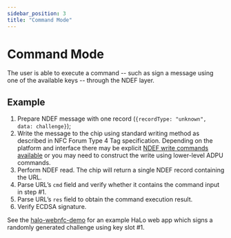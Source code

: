 ```yaml
---
sidebar_position: 3
title: "Command Mode"
---
```


# Command Mode

The user is able to execute a command -- such as sign a message using one of the available keys -- through the NDEF layer. 

## Example

1. Prepare NDEF message with one record (`{recordType: "unknown", data: challenge}`);
2. Write the message to the chip using standard writing method as described in NFC Forum Type 4 Tag specification. Depending on the platform and interface there may be explicit [NDEF write commands available](https://developer.mozilla.org/en-US/docs/Web/API/NDEFReader/write) or you may need to construct the write using lower-level ADPU commands.
3. Perform NDEF read. The chip will return a single NDEF record containing the URL.
4. Parse URL’s `cmd` field and verify whether it contains the command input in step #1.
5. Parse URL’s `res` field to obtain the command execution result.
6. Verify ECDSA signature.

See the [halo-webnfc-demo](../NDEF/demo) for an example HaLo web app which signs a randomly generated challenge using key slot #1.